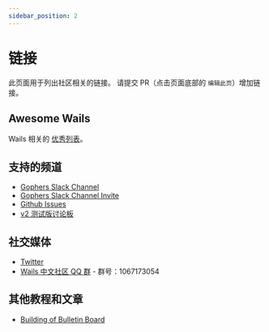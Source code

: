 ```yaml
---
sidebar_position: 2
---
```


# 链接

此页面用于列出社区相关的链接。 请提交 PR（点击页面底部的 `编辑此页`）增加链接。

## Awesome Wails

Wails 相关的 [优秀列表](https://github.com/wailsapp/awesome-wails)。

## 支持的频道

- [Gophers Slack Channel](https://gophers.slack.com/messages/CJ4P9F7MZ/)
- [Gophers Slack Channel Invite](https://invite.slack.golangbridge.org/)
- [Github Issues](https://github.com/wailsapp/zappie/issues)
- [v2 测试版讨论板](https://github.com/wailsapp/zappie/discussions/828)

## 社交媒体

- [Twitter](https://twitter.com/wailsapp)
- [Wails 中文社区 QQ 群](https://qm.qq.com/cgi-bin/qm/qr?k=PmIURne5hFGNd7QWzW5qd6FV-INEjNJv&jump_from=webapi) - 群号：1067173054

## 其他教程和文章
- [Building of Bulletin Board](https://blog.customct.com/building-bulletin-board)
